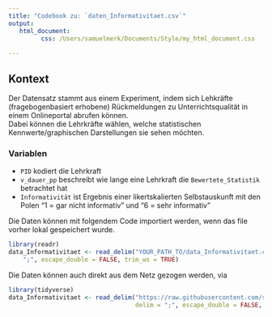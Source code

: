 ```yaml
---
title: "Codebook zu: `daten_Informativitaet.csv`"
output: 
   html_document:
         css: /Users/samuelmerk/Documents/Style/my_html_document.css
   
---
```



## Kontext
Der Datensatz stammt aus einem Experiment, indem sich Lehkräfte (fragebogenbasiert erhobene) Rückmeldungen zu Unterrichtsqualität in einem Onlineportal abrufen können.  
Dabei können die Lehrkräfte wählen, welche statistischen Kennwerte/graphischen Darstellungen sie sehen möchten.

### Variablen
* `PID` kodiert die Lehrkraft
* `v_dauer_pp` beschreibt wie lange eine Lehrkraft die `Bewertete_Statistik` betrachtet hat
* `Informativität` ist Ergebnis einer likertskalierten Selbstauskunft mit den Polen "1 = gar nicht informativ" und "6 = sehr informativ"

Die Daten können mit folgendem Code importiert werden, wenn das file vorher lokal gespeichert wurde.
```r
library(readr)
data_Informativitaet <- read_delim("YOUR_PATH_TO/data_Informativitaet.csv", 
    ";", escape_double = FALSE, trim_ws = TRUE)
```

Die Daten können auch direkt aus dem Netz gezogen werden, via
```r
library(tidyverse)
data_Informativitaet <- read_delim("https://raw.githubusercontent.com/sammerk/FF/master/Sitzung_18_04_25/data/data_Informativitaet.csv", 
                                   delim = ";", escape_double = FALSE, trim_ws = TRUE)
```

